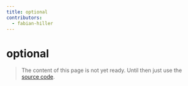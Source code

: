 ```yaml
---
title: optional
contributors:
  - fabian-hiller
---
```


# optional

> The content of this page is not yet ready. Until then just use the [source code](https://github.com/fabian-hiller/valibot/blob/main/library/src/schemas/optional/optional.ts).
